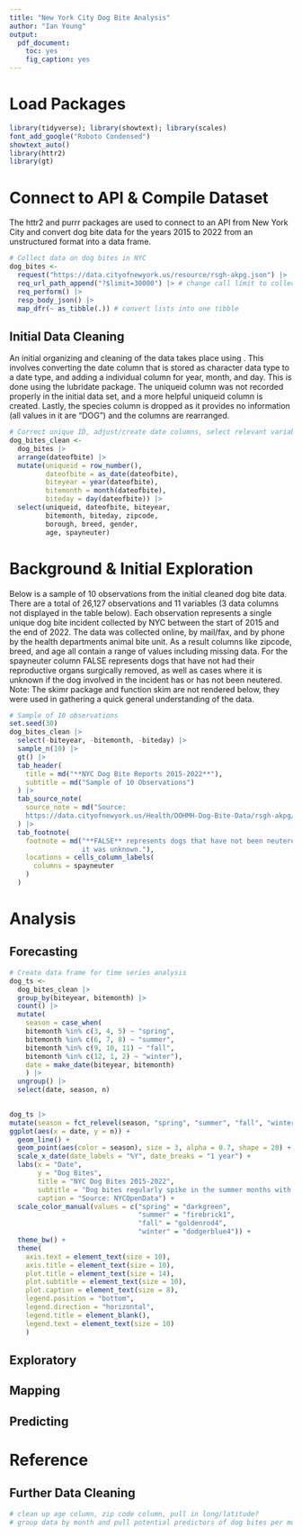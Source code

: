 ---
title: "New York City Dog Bite Analysis"
author: "Ian Young"
output: 
  pdf_document:
    toc: yes
    fig_caption: yes
---

\newpage

# Load Packages
```{r, warning=FALSE, message=FALSE}
library(tidyverse); library(showtext); library(scales)
font_add_google("Roboto Condensed")
showtext_auto()
library(httr2)
library(gt)
```

# Connect to API & Compile Dataset

The httr2 and purrr packages are used to connect to an API from New York City and 
convert dog bite data for the years 2015 to 2022 from an unstructured format into 
a data frame.
```{r}
# Collect data on dog bites in NYC
dog_bites <- 
  request("https://data.cityofnewyork.us/resource/rsgh-akpg.json") |> 
  req_url_path_append("?$limit=30000") |> # change call limit to collect all records
  req_perform() |> 
  resp_body_json() |> 
  map_dfr(~ as_tibble(.)) # convert lists into one tibble
```

## Initial Data Cleaning

An initial organizing and cleaning of the data takes place using . This involves converting 
the date column that is stored as character data type to a date type, and adding a 
individual column for year, month, and day. This is done using the lubridate package. 
The uniqueid column was not recorded properly in the initial data set, and a more helpful 
uniqueid column is created. Lastly, the species column is dropped as it provides no 
information (all values in it are "DOG") and the columns are rearranged.
```{r}
# Correct unique ID, adjust/create date columns, select relevant variables
dog_bites_clean <- 
  dog_bites |> 
  arrange(dateofbite) |> 
  mutate(uniqueid = row_number(),
         dateofbite = as_date(dateofbite),
         biteyear = year(dateofbite),
         bitemonth = month(dateofbite),
         biteday = day(dateofbite)) |> 
  select(uniqueid, dateofbite, biteyear, 
         bitemonth, biteday, zipcode, 
         borough, breed, gender,
         age, spayneuter)
```

\newpage

# Background & Initial Exploration
Below is a sample of 10 observations from the initial cleaned dog bite data. 
There are a total of 26,127 observations and 11 variables (3 data columns not displayed 
in the table below). Each observation represents a single unique dog bite incident 
collected by NYC between the start of 2015 and the end of 2022. The data was collected 
online, by mail/fax, and by phone by the health departments animal bite unit. As 
a result columns like zipcode, breed, and age all contain a range of values including 
missing data. For the spayneuter column FALSE represents dogs that have not had their 
reproductive organs surgically removed, as well as cases where it is unknown if the 
dog involved in the incident has or has not been neutered. Note: The skimr package 
and function skim are not rendered below, they were used in gathering a quick general 
understanding of the data.
```{r}
# Sample of 10 observations
set.seed(30)
dog_bites_clean |> 
  select(-biteyear, -bitemonth, -biteday) |> 
  sample_n(10) |> 
  gt() |> 
  tab_header(
    title = md("**NYC Dog Bite Reports 2015-2022**"),
    subtitle = md("Sample of 10 Observations")
  ) |> 
  tab_source_note(
    source_note = md("Source: 
    https://data.cityofnewyork.us/Health/DOHMH-Dog-Bite-Data/rsgh-akpg/about_data")
  ) |> 
  tab_footnote(
    footnote = md("**FALSE** represents dogs that have not been neutered **OR** 
                  it was unknown."),
    locations = cells_column_labels(
      columns = spayneuter
    )
  )
```

\newpage

# Analysis

## Forecasting
```{r}
# Create data frame for time series analysis
dog_ts <-
  dog_bites_clean |>
  group_by(biteyear, bitemonth) |>
  count() |>
  mutate(
    season = case_when(
    bitemonth %in% c(3, 4, 5) ~ "spring",
    bitemonth %in% c(6, 7, 8) ~ "summer",
    bitemonth %in% c(9, 10, 11) ~ "fall",
    bitemonth %in% c(12, 1, 2) ~ "winter"), 
    date = make_date(biteyear, bitemonth)
    ) |>
  ungroup() |>
  select(date, season, n)
  

dog_ts |>
mutate(season = fct_relevel(season, "spring", "summer", "fall", "winter")) |> 
ggplot(aes(x = date, y = n)) +
  geom_line() +
  geom_point(aes(color = season), size = 3, alpha = 0.7, shape = 20) +
  scale_x_date(date_labels = "%Y", date_breaks = "1 year") +
  labs(x = "Date", 
       y = "Dog Bites", 
       title = "NYC Dog Bites 2015-2022",
       subtitle = "Dog bites regularly spike in the summer months with 2020 outlier.",
       caption = "Source: NYCOpenData") +
  scale_color_manual(values = c("spring" = "darkgreen", 
                                "summer" = "firebrick1", 
                                "fall" = "goldenrod4", 
                                "winter" = "dodgerblue4")) +
  theme_bw() +
  theme(
    axis.text = element_text(size = 10),
    axis.title = element_text(size = 10),
    plot.title = element_text(size = 14),
    plot.subtitle = element_text(size = 10),
    plot.caption = element_text(size = 8),
    legend.position = "bottom",
    legend.direction = "horizontal",
    legend.title = element_blank(),
    legend.text = element_text(size = 10)
    )
```

## Exploratory

## Mapping

## Predicting

# Reference

## Further Data Cleaning
```{r}
# clean up age column, zip code column, pull in long/latitude?
# group data by month and pull potential predictors of dog bites per month
```
  
  

